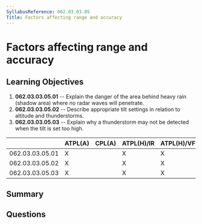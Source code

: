 ```yaml
---
SyllabusReference: 062.03.03.05
Title: Factors affecting range and accuracy
---
```


# Factors affecting range and accuracy

## Learning Objectives

1. **062.03.03.05.01** -- Explain the danger of the area behind heavy rain
   (shadow area) where no radar waves will penetrate.
2. **062.03.03.05.02** -- Describe appropriate tilt settings in relation to
   altitude and thunderstorms.
3. **062.03.03.05.03** -- Explain why a thunderstorm may not be detected when
   the tilt is set too high.

|                 | ATPL(A) | CPL(A) | ATPL(H)/IR | ATPL(H)/VFR | CPL(H) | IR  | CBIR(A) |
| --------------- | ------- | ------ | ---------- | ----------- | ------ | --- | ------- |
| 062.03.03.05.01 | X       |        | X          | X           |        | X   | X       |
| 062.03.03.05.02 | X       |        | X          | X           |        | X   | X       |
| 062.03.03.05.03 | X       |        | X          | X           |        | X   | X       |

## Summary

## Questions
